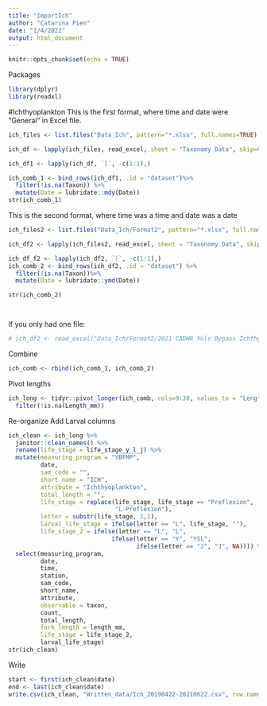 ```yaml
---
title: "ImportIch"
author: "Catarina Pien"
date: "1/4/2022"
output: html_document
---
```


```r
knitr::opts_chunk$set(echo = TRUE)
```

Packages
```r
library(dplyr)
library(readxl)
```

#Ichthyoplankton
This is the first format, where time and date were "General" in Excel file.
```r
ich_files <- list.files("Data_Ich", pattern="*.xlsx", full.names=TRUE)

ich_df <- lapply(ich_files, read_excel, sheet = "Taxonomy Data", skip=6, col_types = c("text", "text", "skip", "guess", "skip", "skip", "text", "text", "text", "text", "text", "text", "text", "text","text", "text","text", "text","text", "text","text", "text","text", "text","text", "text","text", "text","text", "text","text", "text","text", "text","text", "text","text", "text","text", "text", "skip", "skip", "skip", "skip", "skip", "skip", "skip", "skip", "skip"))

ich_df1 <- lapply(ich_df, `[`, -c(1:1),)

ich_comb_1 <- bind_rows(ich_df1, .id = "dataset")%>%
  filter(!is.na(Taxon)) %>%
  mutate(Date = lubridate::mdy(Date))
str(ich_comb_1)
```

This is the second format, where time was a time and date was a date
```r
ich_files2 <- list.files("Data_Ich/Format2", pattern="*.xlsx", full.names=TRUE)

ich_df2 <- lapply(ich_files2, read_excel, sheet = "Taxonomy Data", skip=6, col_types = c("text", "text", "skip", "guess", "skip", "skip", "text", "text", "text", "text", "text", "text", "text", "text","text", "text","text", "text","text", "text","text", "text","text", "text","text", "text","text", "text","text", "text","text", "text","text", "text","text", "text","text", "text","text", "text", "skip", "skip", "skip", "skip", "skip", "skip", "skip", "skip", "skip"))

ich_df_f2 <- lapply(ich_df2, `[`, -c(1:1),)
ich_comb_2 <- bind_rows(ich_df2, .id = "dataset") %>%
  filter(!is.na(Taxon))%>%
  mutate(Date = lubridate::ymd(Date))

str(ich_comb_2)




```

If you only had one file:
```r
# ich_df2 <- read_excel("Data_Ich/Format2/2021 CADWR Yolo Bypass Ichthyoplankton Taxa Batch1 (pin 7976).xlsx")
```

Combine
```r
ich_comb <- rbind(ich_comb_1, ich_comb_2)
```

Pivot lengths
```r
ich_long <- tidyr::pivot_longer(ich_comb, cols=9:38, values_to = "Length_mm") %>%
  filter(!is.na(Length_mm))
```

Re-organize
Add Larval columns
```r
ich_clean <- ich_long %>%
  janitor::clean_names() %>%
  rename(life_stage = life_stage_y_l_j) %>%
  mutate(measuring_program = "YBFMP",
         date,
         sam_code = "",
         short_name = "ICH",
         attribute = "Ichthyoplankton", 
         total_length = "",
         life_stage = replace(life_stage, life_stage == "Preflexion", 
                              "L-Preflexion"),
         letter = substr(life_stage, 1,1),
         larval_life_stage = ifelse(letter == "L", life_stage, ""),
         life_stage_2 = ifelse(letter == "L", "L",
                             ifelse(letter == "Y", "YSL",
                                    ifelse(letter == "J", "J", NA)))) %>%
  select(measuring_program,
         date,
         time,
         station,
         sam_code,
         short_name,
         attribute,
         observable = taxon,
         count,
         total_length,
         fork_length = length_mm,
         life_stage = life_stage_2,
         larval_life_stage)
str(ich_clean)
```

Write
```r
start <- first(ich_clean$date)
end <- last(ich_clean$date)
write.csv(ich_clean, "Written_data/Ich_20190422-20210622.csv", row.names = FALSE)
```

